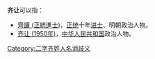 '''齐让'''可以指：
* [[齊讓_(正統進士)|齊讓 (正統進士)]]，[[正统_(年号)|正统]]十年[[进士|进士]]、明朝政治人物。
* [[齐让_(1950年)|齐让 (1950年)]]，[[中华人民共和国|中华人民共和国]]政治人物。
{{disambig}}

[[Category:二字齐姓人名消歧义|Category:二字齐姓人名消歧义]]